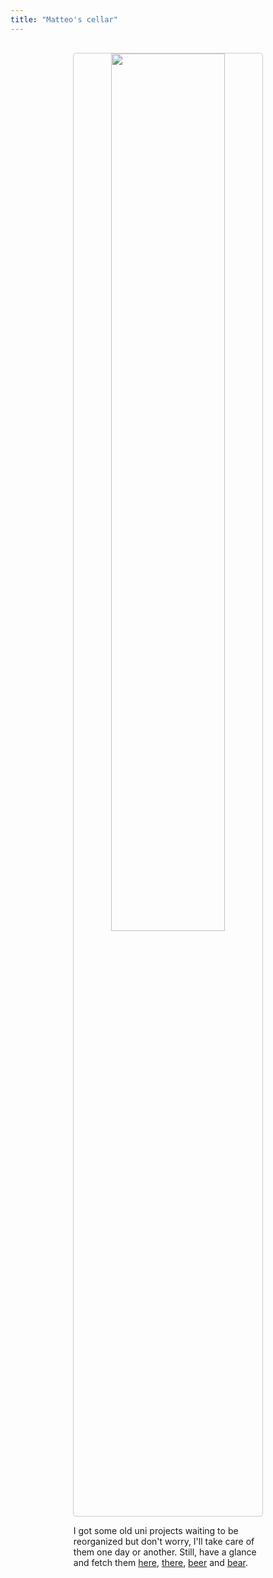 ```yaml
---
title: "Matteo's cellar"
---
```





<p align="center" style="margin-top:30px">
  <img width="60%" style="border:1px solid #CCCCCC; border-radius:5px" src="assets/evolution.png"/>
</p>

<div class="boxed"; style="margin-top:5px; margin-left:20%; margin-right:20%">
I got some old uni projects waiting to be reorganized but don't worry, I'll take care of them one day or another. Still, have a glance and fetch them <a href="https://github.com/MatteoGiorgi/interprete_funzionale">here</a>, <a href="https://github.com/MatteoGiorgi/graph">there</a>, <a href="https://github.com/MatteoGiorgi/membox">beer</a> and <a href="https://github.com/MatteoGiorgi/sparse">bear</a>.
</div>

<!--<div class="boxed"; style="color:#158CBA; margin-top:5px; margin-left:20%; margin-right:20%">
There once was a classical theory,&nbsp&nbsp&nbsp&nbsp&nbsp</br>
Of which quantum disciples were leery.&nbsp</br>
They said, "Why spend so long&nbsp&nbsp&nbsp&nbsp&nbsp&nbsp&nbsp&nbsp&nbsp&nbsp</br>
On a theory that's wrong?"&nbsp&nbsp&nbsp&nbsp&nbsp&nbsp&nbsp&nbsp&nbsp&nbsp&nbsp&nbsp&nbsp</br>
Well, it works for your everyday query!</br>
</div>-->
